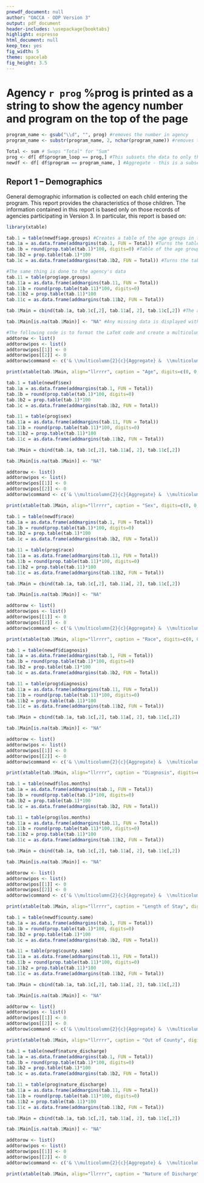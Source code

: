 ```yaml
---
pnewdf_document: null
author: "OACCA - ODP Version 3"
output: pdf_document
header-includes: \usepackage{booktabs}
highlight: espresso
html_document: null
keep_tex: yes
fig_width: 5
theme: spacelab
fig_height: 3.5
---
```



# Agency `r prog` %prog is printed as a string to show the agency number and program on the top of the page
```r
program_name <- gsub("\\d", "", prog) #removes the number in agency
program_name <- substr(program_name, 2, nchar(program_name)) #removes the first character (space)

Total <- sum # Swaps "Total" for "Sum"
prog <- df[ df$program_loop == prog,] #This subsets the data to only those that match prog's agency and program
newdf <- df[ df$program == program_name, ] #Aggregate - this is a subset that matches prog's program to show the aggregate
```




## Report 1 -- Demographics

General demographic information is collected on each child entering the program. This report provides the characteristics of those children. The information contained in this report is based only on those records of agencies participating in Version 3. In particular, this report is based on:

\begin{itemize}
  \item `r length(newdf$id)` Aggregate records
  \item `r length(prog$id)` Agency/Program records
\end{itemize}



```r
library(xtable)

tab.1 = table(newdf$age.groups) #Creates a table of the age groups in the aggregate
tab.1a = as.data.frame(addmargins(tab.1, FUN = Total)) #Turns the table into a dataframe and adds the total on the bottom
tab.1b = round(prop.table(tab.1)*100, digits=0) #Table of the age groups' percent porportion
tab.1b2 = prop.table(tab.1)*100
tab.1c = as.data.frame(addmargins(tab.1b2, FUN = Total)) #Turns the table into a dataframe and adds the total on the bottom

#The same thing is done to the agency's data
tab.11 = table(prog$age.groups)
tab.11a = as.data.frame(addmargins(tab.11, FUN = Total))
tab.11b = round(prop.table(tab.11)*100, digits=0)
tab.11b2 = prop.table(tab.11)*100
tab.11c = as.data.frame(addmargins(tab.11b2, FUN = Total))

tab.1Main = cbind(tab.1a, tab.1c[,2], tab.11a[, 2], tab.11c[,2]) #The agency's data and the aggregate are combined

tab.1Main[is.na(tab.1Main)] <- "NA" #Any missing data is displayed with the "NA" in the table

#The following code is to format the LaTeX code and create a multicolumn for Agency and Aggregate and to name all the columns explicitly
addtorow <- list()
addtorow$pos <- list()
addtorow$pos[[1]] <- 0
addtorow$pos[[2]] <- 0
addtorow$command <- c('& \\multicolumn{2}{c}{Aggregate} &  \\multicolumn{2}{c}{Agency} \\\\\n', 'Age Group & N & \\% & N & \\% \\\\\n')

print(xtable(tab.1Main, align="llrrrr", caption = "Age", digits=c(0, 0, 0, 2, 0, 2)),hline.after = c(0, -1, (length(tab.1Main[,1])-1), length(tab.1Main[,1])), type='latex', comment=FALSE, include.rownames=FALSE, include.colnames = F, caption.placement = "top", booktabs = TRUE, add.to.row = addtorow)
```


```r
tab.1 = table(newdf$sex)
tab.1a = as.data.frame(addmargins(tab.1, FUN = Total))
tab.1b = round(prop.table(tab.1)*100, digits=0)
tab.1b2 = prop.table(tab.1)*100
tab.1c = as.data.frame(addmargins(tab.1b2, FUN = Total))

tab.11 = table(prog$sex)
tab.11a = as.data.frame(addmargins(tab.11, FUN = Total))
tab.11b = round(prop.table(tab.11)*100, digits=0)
tab.11b2 = prop.table(tab.11)*100
tab.11c = as.data.frame(addmargins(tab.11b2, FUN = Total))

tab.1Main = cbind(tab.1a, tab.1c[,2], tab.11a[, 2], tab.11c[,2])

tab.1Main[is.na(tab.1Main)] <- "NA"

addtorow <- list()
addtorow$pos <- list()
addtorow$pos[[1]] <- 0
addtorow$pos[[2]] <- 0
addtorow$command <- c('& \\multicolumn{2}{c}{Aggregate} &  \\multicolumn{2}{c}{Agency} \\\\\n', 'Sex & N & \\% & N & \\% \\\\\n')

print(xtable(tab.1Main, align="llrrrr", caption = "Sex", digits=c(0, 0, 0, 2, 0, 2)),hline.after = c(0, -1, (length(tab.1Main[,1])-1), length(tab.1Main[,1])), type='latex', comment=FALSE, include.rownames=FALSE, include.colnames = F, caption.placement = "top", booktabs = TRUE, add.to.row = addtorow)
```


```r
tab.1 = table(newdf$race)
tab.1a = as.data.frame(addmargins(tab.1, FUN = Total))
tab.1b = round(prop.table(tab.1)*100, digits=0)
tab.1b2 = prop.table(tab.1)*100
tab.1c = as.data.frame(addmargins(tab.1b2, FUN = Total))

tab.11 = table(prog$race)
tab.11a = as.data.frame(addmargins(tab.11, FUN = Total))
tab.11b = round(prop.table(tab.11)*100, digits=0)
tab.11b2 = prop.table(tab.11)*100
tab.11c = as.data.frame(addmargins(tab.11b2, FUN = Total))

tab.1Main = cbind(tab.1a, tab.1c[,2], tab.11a[, 2], tab.11c[,2])

tab.1Main[is.na(tab.1Main)] <- "NA"

addtorow <- list()
addtorow$pos <- list()
addtorow$pos[[1]] <- 0
addtorow$pos[[2]] <- 0
addtorow$command <- c('& \\multicolumn{2}{c}{Aggregate} &  \\multicolumn{2}{c}{Agency} \\\\\n', 'Race & N & \\% & N & \\% \\\\\n')

print(xtable(tab.1Main, align="llrrrr", caption = "Race", digits=c(0, 0, 0, 2, 0, 2)),hline.after = c(0, -1, (length(tab.1Main[,1])-1), length(tab.1Main[,1])), type='latex', comment=FALSE, include.rownames=FALSE, include.colnames = F, caption.placement = "top", booktabs = TRUE, add.to.row = addtorow)
```


```r
tab.1 = table(newdf$diagnosis)
tab.1a = as.data.frame(addmargins(tab.1, FUN = Total))
tab.1b = round(prop.table(tab.1)*100, digits=0)
tab.1b2 = prop.table(tab.1)*100
tab.1c = as.data.frame(addmargins(tab.1b2, FUN = Total))

tab.11 = table(prog$diagnosis)
tab.11a = as.data.frame(addmargins(tab.11, FUN = Total))
tab.11b = round(prop.table(tab.11)*100, digits=0)
tab.11b2 = prop.table(tab.11)*100
tab.11c = as.data.frame(addmargins(tab.11b2, FUN = Total))

tab.1Main = cbind(tab.1a, tab.1c[,2], tab.11a[, 2], tab.11c[,2])

tab.1Main[is.na(tab.1Main)] <- "NA"

addtorow <- list()
addtorow$pos <- list()
addtorow$pos[[1]] <- 0
addtorow$pos[[2]] <- 0
addtorow$command <- c('& \\multicolumn{2}{c}{Aggregate} &  \\multicolumn{2}{c}{Agency} \\\\\n', 'Diagnosis & N & \\% & N & \\% \\\\\n')

print(xtable(tab.1Main, align="llrrrr", caption = "Diagnosis", digits=c(0, 0, 0, 2, 0, 2)),hline.after = c(0, -1, (length(tab.1Main[,1])-1), length(tab.1Main[,1])), type='latex', comment=FALSE, include.rownames=FALSE, include.colnames = F, caption.placement = "top", booktabs = TRUE, add.to.row = addtorow)
```


```r
tab.1 = table(newdf$los.months)
tab.1a = as.data.frame(addmargins(tab.1, FUN = Total))
tab.1b = round(prop.table(tab.1)*100, digits=0)
tab.1b2 = prop.table(tab.1)*100
tab.1c = as.data.frame(addmargins(tab.1b2, FUN = Total))

tab.11 = table(prog$los.months)
tab.11a = as.data.frame(addmargins(tab.11, FUN = Total))
tab.11b = round(prop.table(tab.11)*100, digits=0)
tab.11b2 = prop.table(tab.11)*100
tab.11c = as.data.frame(addmargins(tab.11b2, FUN = Total))

tab.1Main = cbind(tab.1a, tab.1c[,2], tab.11a[, 2], tab.11c[,2])

tab.1Main[is.na(tab.1Main)] <- "NA"

addtorow <- list()
addtorow$pos <- list()
addtorow$pos[[1]] <- 0
addtorow$pos[[2]] <- 0
addtorow$command <- c('& \\multicolumn{2}{c}{Aggregate} &  \\multicolumn{2}{c}{Agency} \\\\\n', 'Length of Stay & N & \\% & N & \\% \\\\\n')

print(xtable(tab.1Main, align="llrrrr", caption = "Length of Stay", digits=c(0, 0, 0, 2, 0, 2)),hline.after = c(0, -1, (length(tab.1Main[,1])-1), length(tab.1Main[,1])), type='latex', comment=FALSE, include.rownames=FALSE, include.colnames = F, caption.placement = "top", booktabs = TRUE, add.to.row = addtorow)
```


```r
tab.1 = table(newdf$county.same)
tab.1a = as.data.frame(addmargins(tab.1, FUN = Total))
tab.1b = round(prop.table(tab.1)*100, digits=0)
tab.1b2 = prop.table(tab.1)*100
tab.1c = as.data.frame(addmargins(tab.1b2, FUN = Total))

tab.11 = table(prog$county.same)
tab.11a = as.data.frame(addmargins(tab.11, FUN = Total))
tab.11b = round(prop.table(tab.11)*100, digits=0)
tab.11b2 = prop.table(tab.11)*100
tab.11c = as.data.frame(addmargins(tab.11b2, FUN = Total))

tab.1Main = cbind(tab.1a, tab.1c[,2], tab.11a[, 2], tab.11c[,2])

tab.1Main[is.na(tab.1Main)] <- "NA"

addtorow <- list()
addtorow$pos <- list()
addtorow$pos[[1]] <- 0
addtorow$pos[[2]] <- 0
addtorow$command <- c('& \\multicolumn{2}{c}{Aggregate} &  \\multicolumn{2}{c}{Agency} \\\\\n', 'Out of county? & N & \\% & N & \\% \\\\\n')

print(xtable(tab.1Main, align="llrrrr", caption = "Out of County", digits=c(0, 0, 0, 2, 0, 2)),hline.after = c(0, -1, (length(tab.1Main[,1])-1), length(tab.1Main[,1])), type='latex', comment=FALSE, include.rownames=FALSE, include.colnames = F, caption.placement = "top", booktabs = TRUE, add.to.row = addtorow)
```


```r
tab.1 = table(newdf$nature_discharge)
tab.1a = as.data.frame(addmargins(tab.1, FUN = Total))
tab.1b = round(prop.table(tab.1)*100, digits=0)
tab.1b2 = prop.table(tab.1)*100
tab.1c = as.data.frame(addmargins(tab.1b2, FUN = Total))

tab.11 = table(prog$nature_discharge)
tab.11a = as.data.frame(addmargins(tab.11, FUN = Total))
tab.11b = round(prop.table(tab.11)*100, digits=0)
tab.11b2 = prop.table(tab.11)*100
tab.11c = as.data.frame(addmargins(tab.11b2, FUN = Total))

tab.1Main = cbind(tab.1a, tab.1c[,2], tab.11a[, 2], tab.11c[,2])

tab.1Main[is.na(tab.1Main)] <- "NA"

addtorow <- list()
addtorow$pos <- list()
addtorow$pos[[1]] <- 0
addtorow$pos[[2]] <- 0
addtorow$command <- c('& \\multicolumn{2}{c}{Aggregate} &  \\multicolumn{2}{c}{Agency} \\\\\n', 'Nature of Discharge & N & \\% & N & \\% \\\\\n')

print(xtable(tab.1Main, align="llrrrr", caption = "Nature of Discharge", digits=c(0, 0, 0, 2, 0, 2)),hline.after = c(0, -1, (length(tab.1Main[,1])-1), length(tab.1Main[,1])), type='latex', comment=FALSE, include.rownames=FALSE, include.colnames = F, caption.placement = "top", booktabs = TRUE, add.to.row = addtorow)
```
